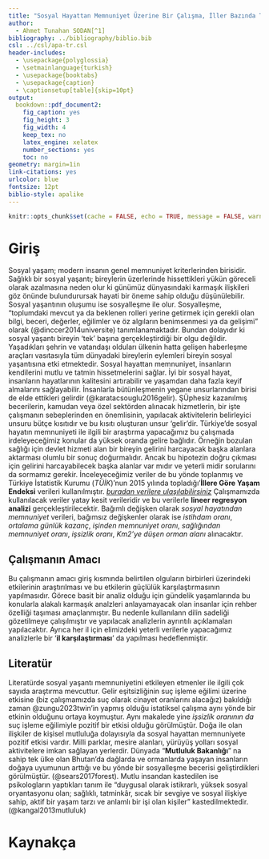 ```yaml
---
title: "Sosyal Hayattan Memnuniyet Üzerine Bir Çalışma, İller Bazında Türkiye Örneği"
author: 
  - Ahmet Tunahan SODAN[^1]
bibliography: ../bibliography/biblio.bib
csl: ../csl/apa-tr.csl
header-includes:
  - \usepackage{polyglossia}
  - \setmainlanguage{turkish}
  - \usepackage{booktabs}
  - \usepackage{caption} 
  - \captionsetup[table]{skip=10pt}
output:
  bookdown::pdf_document2:
    fig_caption: yes
    fig_height: 3
    fig_width: 4
    keep_tex: no
    latex_engine: xelatex
    number_sections: yes
    toc: no
geometry: margin=1in
link-citations: yes
urlcolor: blue
fontsize: 12pt
biblio-style: apalike
---
```

```r
knitr::opts_chunk$set(cache = FALSE, echo = TRUE, message = FALSE, warning = FALSE)
```

<!-- ======================================================================= -->
<!-- ============================== NOTLAR ================================= -->
<!-- ======================================================================= -->
[^1]:18080460, [Github Repo](https://github.com/TunaSodan/arasinav)

# Giriş
Sosyal yaşam; modern insanın genel memnuniyet kriterlerinden birisidir. Sağlıklı bir sosyal yaşantı; bireylerin üzerlerinde hissettikleri yükün göreceli olarak azalmasına neden olur ki günümüz dünyasındaki karmaşık ilişkileri göz önünde bulundurursak hayati bir öneme sahip olduğu düşünülebilir. Sosyal yaşantının oluşumu ise sosyalleşme ile olur. Sosyalleşme, "toplumdaki mevcut ya da beklenen rolleri yerine getirmek için gerekli olan bilgi, beceri, değerler, eğilimler ve öz algıların benimsenmesi ya da gelişimi" olarak (@dinccer2014universite) tanımlanamaktadır. Bundan dolayıdır ki sosyal yaşantı bireyin 'tek' başına gerçekleştirdiği bir olgu değildir. Yaşadıkları şehrin ve vatandaşı olduları ülkenin hatta gelişen haberleşme araçları vasıtasıyla tüm dünyadaki bireylerin eylemleri bireyin sosyal yaşantısına etki etmektedir. Sosyal hayattan memnuniyet, insanların kendilerini mutlu ve tatmin hissetmelerini sağlar. İyi bir sosyal hayat, insanların hayatlarının kalitesini artırabilir ve yaşamdan daha fazla keyif almalarını sağlayabilir. İnsanlarla bütünleşmenin yegane unsurlarından birisi de elde ettikleri gelirdir (@karatacsouglu2016gelir). ŞÜphesiz kazanılmış becerilerin, kamudan veya özel sektörden alınacak hizmetlerin, bir işte çalışmanın sebeplerinden en önemlisinin, yapılacak aktivitelerin belirleyici unsuru bütçe kısıtıdır ve bu kısıtı oluşturan unsur 'gelir'dir. Türkiye'de sosyal hayatın memnuniyeti ile ilgili bir araştırma yapacağımız bu çalışmada irdeleyeceğimiz konular da yüksek oranda gelire bağlıdır. Örneğin bozulan sağlığı için devlet hizmeti alan bir bireyin gelirini harcayacak başka alanlara aktarması olumlu bir sonuç doğurmalıdır. Ancak bu hipotezin doğru çıkması için gelirini harcayabilecek başka alanlar var mıdır ve yeterli midir sorularını da sormamız gerekir. İnceleyeceğimiz veriler de bu yönde toplanmış ve Türkiye İstatistik Kurumu (_TÜİK_)'nun 2015 yılında topladığı '**İllere Göre Yaşam Endeksi** verileri kullanılmıştır. [_buradan verilere ulaşılabilirsiniz_](https://data.tuik.gov.tr/Search/Search?text=ya%C5%9Fam%20endeksi&dil=1) Çalışmamızda kullanılacak veriler yatay kesit verileridir ve bu verilerle **lineer regresyon analizi** gerçekleştirilecektir. Bağımlı değişken olarak _sosyal hayatından memnuniyet_ verileri, bağımsız değişkenler olarak ise _istihdam oranı_, _ortalama günlük kazanç_, _işinden memnuniyet oranı_, _sağlığından memnuniyet oranı_, _işsizlik oranı_, _Km2'ye düşen orman alanı_ alınacaktır. 

## Çalışmanın Amacı
Bu çalışmanın amacı giriş kısmında belirtilen olguların birbirleri üzerindeki etkilerinin araştırılması ve bu etkilerin güçlülük karşılaştırmasının yapılmasıdır. Görece basit bir analiz olduğu için gündelik yaşamlarında bu konularla alakalı karmaşık analzleri anlayamayacak olan insanlar için rehber özelliği taşıması amaçlanmıştır. Bu nedenle kullanılann dilin sadeliği gözetilmeye çalışılmıştır ve yapılacak analizlerin ayrıntılı açıklamaları yapılacaktır. Ayrıca her il için elimizdeki yeterli verilerle yapacağımız analizlerle bir '**il karşılaştırması**' da yapılması hedeflenmiştir. 

## Literatür 
Literatürde sosyal yaşantı memnuniyetini etkileyen etmenler ile ilgili çok sayıda araştırma mevcuttur. Gelir eşitsizliğinin suç işleme eğilimi üzerine etkisine (biz çalışmamızda suç olarak cinayet oranlarını alacağız) bakıldığı zaman @zungu2023twin'in yapmış olduğu istatiksel çalışma aynı yönde bir etkinin olduğunu ortaya koymuştur. Aynı makalede yine _işsizlik oranının da_ suç işleme eğilimiyle pozitif bir etkisi olduğu görülmüştür. Doğa ile olan ilişkiler de kişisel mutluluğa dolayısıyla da sosyal hayattan memnuniyete pozitif etkisi vardır. Milli parklar, mesire alanları, yürüyüş yolları sosyal aktivitelere imkan sağlayan yerlerdir. Dünyada "**Mutluluk Bakanlığı**" na sahip tek ülke olan Bhutan'da dağlarda ve ormanlarda yaşayan insanların doğaya uyumunun arttığı ve bu yönde bir sosyalleşme becerisi geliştirdikleri görülmüştür. (@sears2017forest). Mutlu insandan kastedilen ise psikologların yaptıkları tanım ile "duygusal olarak istikrarlı, yüksek sosyal oryantasyonu olan; sağlıklı, tatminkâr, sıcak bir sevgiye ve sosyal ilişkiye sahip, aktif bir yaşam tarzı ve anlamlı bir işi olan kişiler" kastedilmektedir.(@kangal2013mutluluk)


\newpage
# Kaynakça {#references}
<div id="refs"></div>

